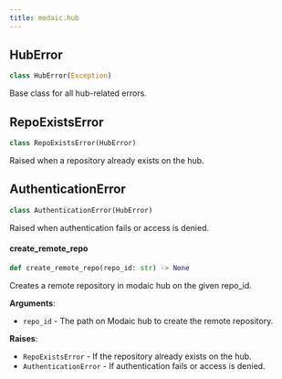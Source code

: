 ```yaml
---
title: modaic.hub
---
```


## HubError

```python
class HubError(Exception)
```

Base class for all hub-related errors.

## RepoExistsError

```python
class RepoExistsError(HubError)
```

Raised when a repository already exists on the hub.

## AuthenticationError

```python
class AuthenticationError(HubError)
```

Raised when authentication fails or access is denied.

#### create\_remote\_repo

```python
def create_remote_repo(repo_id: str) -> None
```

Creates a remote repository in modaic hub on the given repo_id.

**Arguments**:

- `repo_id` - The path on Modaic hub to create the remote repository.
  

**Raises**:

- `RepoExistsError` - If the repository already exists on the hub.
- `AuthenticationError` - If authentication fails or access is denied.

